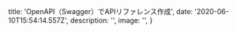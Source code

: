 
  title: 'OpenAPI（Swagger）でAPIリファレンス作成',
  date: '2020-06-10T15:54:14.557Z',
  description: '',
  image: '',
}












